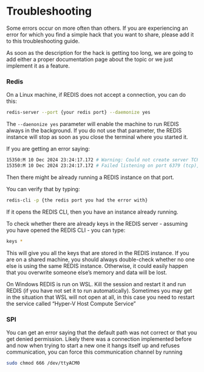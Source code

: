 # Troubleshooting

Some errors occur on more often than others.
If you are experiencing an error for which you find a simple hack that you want to share, please add it to this
troubleshooting guide.

As soon as the description for the hack is getting too long, we are going to add either a proper documentation page
about the topic or we just implement it as a feature.

### Redis

On a Linux machine, if REDIS does not accept a connection, you can do this:

```bash
redis-server --port {your redis port} --daemonize yes
```

The `--daenonize yes` parameter will enable the machine to run REDIS always in the background.
If you do not use that parameter, the REDIS instance will stop as soon as you close the terminal where you started it.

If you are getting an error saying:

```bash
15350:M 10 Dec 2024 23:24:17.172 # Warning: Could not create server TCP listening socket *:6379: bind: Address already in use
15350:M 10 Dec 2024 23:24:17.172 # Failed listening on port 6379 (tcp), aborting.
```

Then there might be already running a REDIS instance on that port.

You can verify that by typing:

```bash
redis-cli -p {the redis port you had the error with}
```

If it opens the REDIS CLI, then you have an instance already running.

To check whether there are already keys in the REDIS server - assuming you have opened the REDIS CLI - you can type:

```bash
keys *
```

This will give you all the keys that are stored in the REDIS instance.
If you are on a shared machine, you should always double-check whether no one else is using the same REDIS instance.
Otherwise, it could easily happen that you overwrite someone else's memory and data will be lost.

On Windows REDIS is run on WSL.
Kill the session and restart it and run REDIS (if you have not set it to run automatically).
Sometimes you may get in the situation that WSL will not open at all, in this case you need to restart the service
called “Hyper-V Host Compute Service”

### SPI

You can get an error saying that the default path was not correct or that you get denied permission.
Likely there was a connection implemented before and now when trying to start a new one it hangs itself up and refuses
communication, you can force this communication channel by running

```bash
sudo chmod 666 /dev/ttyACM0
```